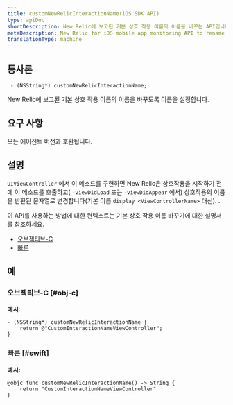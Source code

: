 ```yaml
---
title: customNewRelicInteractionName(iOS SDK API)
type: apiDoc
shortDescription: New Relic에 보고된 기본 상호 작용 이름의 이름을 바꾸는 API입니다. - 모바일 모니터링 - New Relic Mobile iOS - iOS SDK API
metaDescription: New Relic for iOS mobile app monitoring API to rename default interaction names reported to New Relic.
translationType: machine
---
```


## 통사론

```
 - (NSString*) customNewRelicInteractionName;
```

New Relic에 보고된 기본 상호 작용 이름의 이름을 바꾸도록 이름을 설정합니다.

## 요구 사항

모든 에이전트 버전과 호환됩니다.

## 설명

`UIViewController` 에서 이 메소드를 구현하면 New Relic은 상호작용을 시작하기 전에 이 메소드를 호출하고( `-viewDidLoad` 또는 `-viewDidAppear` 에서) 상호작용의 이름을 반환된 문자열로 변경합니다(기본 이름 `display <ViewControllerName>` 대신). .

이 API를 사용하는 방법에 대한 컨텍스트는 기본 상호 작용 이름 바꾸기에 대한 설명서를 참조하세요.

* [오브젝티브-C](https://docs.newrelic.com/docs/mobile-monitoring/new-relic-mobile-ios/ios-sdk-api/ios-sdk-api-guide/#objc-renaming-default-interaction)
* [빠른](https://docs.newrelic.com/docs/mobile-monitoring/new-relic-mobile-ios/ios-sdk-api/ios-sdk-api-guide/#swift-renaming-default-interaction)

## 예

### 오브젝티브-C [#obj-c]

**예시:**

```
- (NSString*) customNewRelicInteractionName {
    return @"CustomInteractionNameViewController";
}
```

### 빠른 [#swift]

**예시:**

```
@objc func customNewRelicInteractionName() -> String {
    return "CustomInteractionNameViewController"
}
```
